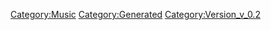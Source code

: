 {{Music
 |Name=愛は流れる
 |ID=85
 |Cov=83
 |Cd=1
 |Nam=82
 |Div=82
 |Ma=2
 |SerieId=4
 |SerieLogoId=4
 |WavId=83
 |VariationId=0
 |Dsc=82
 |Strt=10
 |ValkyrieBattle=1
 |ValkyrieIntro=1
 |ValkyrieIntroSky=1
 |DivaSolo=1
 |DivaMulti=1
 |Exp=2
 |OfficialName=愛は流れる
 |VocalName=飯島真理
 |Description=作品：超時空要塞マクロス<br /><br />歌手：飯島真理<br /><br />作詞：阿佐茜<br />作曲：羽田健太郎
 |StoryTitle=「1人ぼっちじゃないんだから」
 |StoryDesc=戦闘中被弾した輝は地球に降下、そのまま取り残され<br />ていた未沙の救出へと向かった。戦場ではミンメイの<br />歌と共に、マクロスが敵旗艦への最後の突撃に挑む。<br /><br />生き残った輝と未沙は地上でミンメイの歌を耳にし、<br />無事地球へ帰還するマクロスの姿を目にしたのだった。
 |BuyURL=http://recochoku.jp/song/S14225850/single?ds=34294998
 |BannerId=1
 |AnmStoreURL=https://anime.dmkt-sp.jp/animestore/ci_pc?workId=20626
}}
[[Category:Music]]
[[Category:Generated]]
[[Category:Version_v_0.2]]
